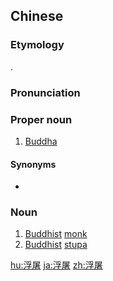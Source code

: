 ==Chinese==
{{zh-forms|alt=浮圖}}

===Etymology===
{{bor|zh|sa|बुद्ध}}.

===Pronunciation===
{{zh-pron
|m=Fútú
|c=fau4 tou4
|h=pfs=Fù-thù
|cat=pn,n
}}

===Proper noun===
{{zh-proper noun}}

# [[Buddha]]

====Synonyms====
* {{zh-l|佛陀}}

===Noun===
{{zh-noun}}

# [[Buddhist]] [[monk]]
# [[Buddhist]] [[stupa]]

{{zh-cat|Buddhism}}

[[hu:浮屠]]
[[ja:浮屠]]
[[zh:浮屠]]